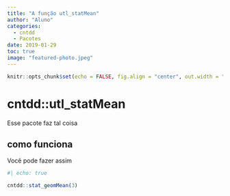```yaml
---
title: "A função utl_statMean"
author: "Aluno"
categories:
  - cntdd
  - Pacotes
date: 2019-01-29
toc: true
image: "featured-photo.jpeg"
---
```


```r
knitr::opts_chunk$set(echo = FALSE, fig.align = "center", out.width = "100%")
```

# cntdd::utl_statMean

Esse pacote faz tal coisa

## como funciona

Você pode fazer assim

```r
#| echo: true

cntdd::stat_geomMean(3)
```

